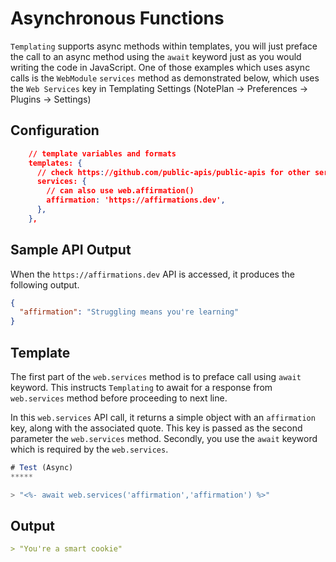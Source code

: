 # Asynchronous Functions

`Templating` supports async methods within templates, you will just preface the call to an async method using the `await` keyword just as you would writing the code in JavaScript. One of those examples which uses async calls is the `WebModule` `services` method as demonstrated below, which uses the `Web Services` key in Templating Settings (NotePlan -> Preferences -> Plugins -> Settings)

## Configuration

```json
    // template variables and formats
    templates: {
      // check https://github.com/public-apis/public-apis for other services
      services: {
        // can also use web.affirmation()
        affirmation: 'https://affirmations.dev',
      },
    },
```

## Sample API Output

When the `https://affirmations.dev` API is accessed, it produces the following output.

```json
{
  "affirmation": "Struggling means you're learning"
}
```

## Template

The first part of the `web.services` method is to preface call using `await` keyword. This instructs `Templating` to await for a response from `web.services` method before proceeding to next line.

In this `web.services` API call, it returns a simple object with an `affirmation` key, along with the associated quote. This key is passed as the second parameter the `web.services` method. Secondly, you use the `await` keyword which is required by the `web.services`.

```javascript
# Test (Async)
*****

> "<%- await web.services('affirmation','affirmation') %>"
```

## Output

```markdown
> "You're a smart cookie"
```
